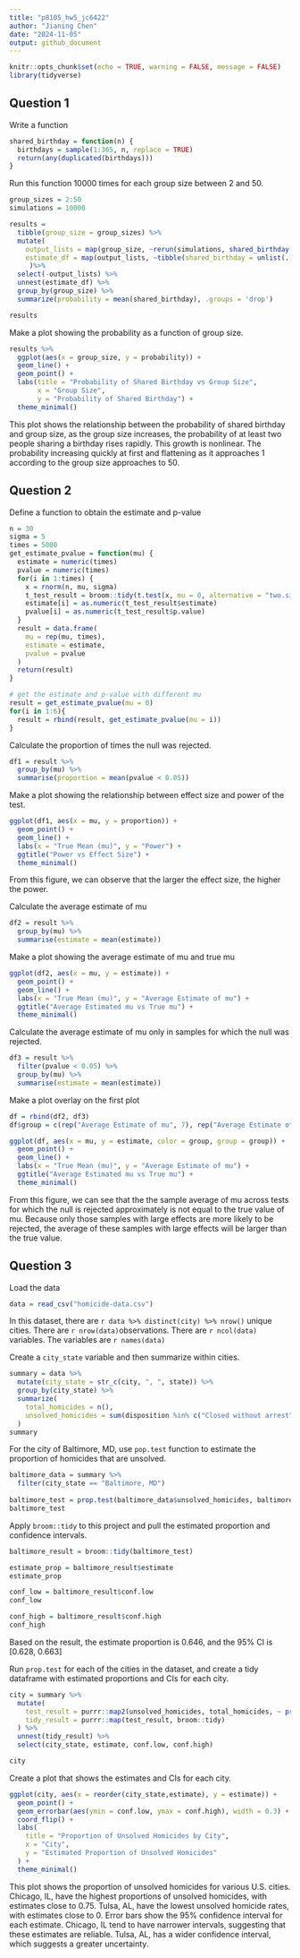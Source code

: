 ```yaml
---
title: "p8105_hw5_jc6422"
author: "Jianing Chen"
date: "2024-11-05"
output: github_document
---
```


```r
knitr::opts_chunk$set(echo = TRUE, warning = FALSE, message = FALSE)
library(tidyverse)
```

## Question 1

Write a function

```r
shared_birthday = function(n) {
  birthdays = sample(1:365, n, replace = TRUE)
  return(any(duplicated(birthdays)))
}
```

Run this function 10000 times for each group size between 2 and 50.

```r
group_sizes = 2:50
simulations = 10000

results = 
  tibble(group_size = group_sizes) %>%
  mutate(
    output_lists = map(group_size, ~rerun(simulations, shared_birthday(.x))),
    estimate_df = map(output_lists, ~tibble(shared_birthday = unlist(.)))
     )%>%
  select(-output_lists) %>%
  unnest(estimate_df) %>%
  group_by(group_size) %>%
  summarize(probability = mean(shared_birthday), .groups = 'drop')

results
```

Make a plot showing the probability as a function of group size.

```r
results %>%
  ggplot(aes(x = group_size, y = probability)) +
  geom_line() +
  geom_point() +
  labs(title = "Probability of Shared Birthday vs Group Size",
       x = "Group Size",
       y = "Probability of Shared Birthday") +
  theme_minimal()
```

This plot shows the relationship between the probability of shared birthday and group size, as the group size increases, the probability of at least two people sharing a birthday rises rapidly. This growth is nonlinear. The probability increasing quickly at first and flattening as it approaches 1 according to the group size approaches to 50.

## Question 2

Define a function to obtain the estimate and p-value

```r
n = 30         
sigma = 5  
times = 5000 
get_estimate_pvalue = function(mu) {
  estimate = numeric(times)
  pvalue = numeric(times)
  for(i in 1:times) {
    x = rnorm(n, mu, sigma)
    t_test_result = broom::tidy(t.test(x, mu = 0, alternative = "two.sided"))
    estimate[i] = as.numeric(t_test_result$estimate)
    pvalue[i] = as.numeric(t_test_result$p.value)
  }
  result = data.frame(
    mu = rep(mu, times),
    estimate = estimate,
    pvalue = pvalue
  )
  return(result)
}

# get the estimate and p-value with different mu
result = get_estimate_pvalue(mu = 0)
for(i in 1:6){
  result = rbind(result, get_estimate_pvalue(mu = i))
}


```

Calculate the proportion of times the null was rejected. 

```r
df1 = result %>%
  group_by(mu) %>%
  summarise(proportion = mean(pvalue < 0.05))
```

Make a plot showing the relationship between effect size and power of the test.

```r
ggplot(df1, aes(x = mu, y = proportion)) +
  geom_point() +
  geom_line() +
  labs(x = "True Mean (mu)", y = "Power") +
  ggtitle("Power vs Effect Size") +
  theme_minimal()
```

From this figure, we can observe that the larger the effect size, the higher the power.

Calculate the average estimate of mu

```r
df2 = result %>%
  group_by(mu) %>%
  summarise(estimate = mean(estimate))
```

Make a plot showing the average estimate of mu and true mu

```r
ggplot(df2, aes(x = mu, y = estimate)) +
  geom_point() +
  geom_line() +
  labs(x = "True Mean (mu)", y = "Average Estimate of mu") +
  ggtitle("Average Estimated mu vs True mu") +
  theme_minimal()
```
Calculate the average estimate of mu only in samples for which the null was rejected.

```r
df3 = result %>%
  filter(pvalue < 0.05) %>%
  group_by(mu) %>%
  summarise(estimate = mean(estimate))
```

Make a plot overlay on the first plot

```r
df = rbind(df2, df3)
df$group = c(rep("Average Estimate of mu", 7), rep("Average Estimate of mu (mu reject H0)", 7))

ggplot(df, aes(x = mu, y = estimate, color = group, group = group)) +
  geom_point() +
  geom_line() +
  labs(x = "True Mean (mu)", y = "Average Estimate of mu") +
  ggtitle("Average Estimated mu vs True mu") +
  theme_minimal()
```

From this figure, we can see that the the sample average of mu across tests for which the null is rejected approximately is not equal to the true value of mu. Because only those samples with large effects are more likely to be rejected, the average of these samples with large effects will be larger than the true value.

## Question 3

Load the data

```r
data = read_csv("homicide-data.csv")
```

In this dataset, there are `r data %>% distinct(city) %>% nrow()` unique cities. There are `r nrow(data)`observations. There are `r ncol(data)` variables. The variables are `r names(data)`


Create a `city_state` variable and then summarize within cities.

```r
summary = data %>%
  mutate(city_state = str_c(city, ", ", state)) %>%
  group_by(city_state) %>%
  summarize(
    total_homicides = n(),
    unsolved_homicides = sum(disposition %in% c("Closed without arrest", "Open/No arrest"))
  )
summary
```

For the city of Baltimore, MD, use ` pop.test` function to estimate the proportion of homicides that are unsolved.

```r
baltimore_data = summary %>% 
  filter(city_state == "Baltimore, MD") 
  
baltimore_test = prop.test(baltimore_data$unsolved_homicides, baltimore_data$total_homicides)
baltimore_test
```

Apply `broom::tidy` to this project and pull the estimated proportion and confidence intervals.

```r
baltimore_result = broom::tidy(baltimore_test)

estimate_prop = baltimore_result$estimate
estimate_prop
```

```r
conf_low = baltimore_result$conf.low
conf_low
```

```r
conf_high = baltimore_result$conf.high
conf_high
```

Based on the result, the estimate proportion is 0.646, and the 95% CI is [0.628, 0.663]

Run `prop.test` for each of the cities in the dataset, and create a tidy dataframe with estimated proportions and CIs for each city.

```r
city = summary %>%
  mutate(
    test_result = purrr::map2(unsolved_homicides, total_homicides, ~ prop.test(.x, .y)),
    tidy_result = purrr::map(test_result, broom::tidy)
  ) %>%
  unnest(tidy_result) %>%
  select(city_state, estimate, conf.low, conf.high)

city
```

Create a plot that shows the estimates and CIs for each city.

```r
ggplot(city, aes(x = reorder(city_state,estimate), y = estimate)) +
  geom_point() +
  geom_errorbar(aes(ymin = conf.low, ymax = conf.high), width = 0.3) +
  coord_flip() +
  labs(
    title = "Proportion of Unsolved Homicides by City",
    x = "City",
    y = "Estimated Proportion of Unsolved Homicides"
  ) +
  theme_minimal()
```

This plot shows the proportion of unsolved homicides for various U.S. cities. Chicago, IL, have the highest proportions of unsolved homicides, with estimates close to 0.75. Tulsa, AL, have the lowest unsolved homicide rates, with estimates close to 0. Error bars show the 95% confidence interval for each estimate. Chicago, IL tend to have narrower intervals, suggesting that these estimates are reliable. Tulsa, AL, has a wider confidence interval, which suggests a greater uncertainty.

